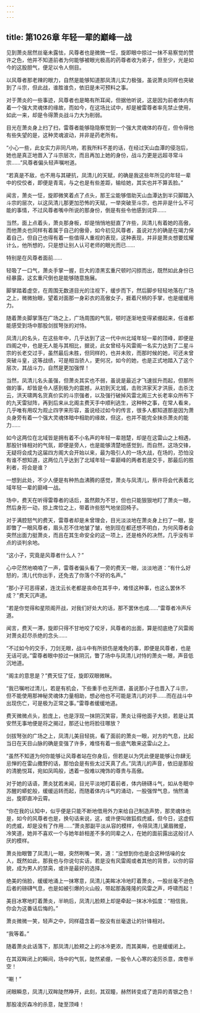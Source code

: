 ```yaml
---
---
---
```

title: 第1026章 年轻一辈的巅峰一战
---



见到萧炎居然丝毫未露怯，风尊者也是微微一怔，旋即眼中掠过一抹不易察觉的赞许之色，他并不知道前者为何能够被眼光极高的药尊者收为弟子，但至少，光是如今的这股胆气，便足以令人侧目。

以风尊者那老辣的眼力，自然是能够知道那凤清儿实力极强，虽说萧炎同样也突破到了斗宗，但此战，谁胜谁负，依旧是未可预料之事。

对于萧炎的一些事迹，风尊者也是略有所耳闻，但据他听说，这是因为前者体内有着一个强大灵魂体的缘故，而如今，在这场比试中，却是被雷尊者率先禁止使用，如此一来，却是令得萧炎战斗力大为削弱。

目光在萧炎身上扫了扫，雷尊者能够隐隐察觉到一个强大灵魂体的存在，但令得他有些失望的是，这种灵魂波动，并非是药老所有。

“小心一些，此女实力非同凡响，若我所料不差的话，在经过天山血潭的侵泡后，她也是真正地晋入了斗宗层次，而且再加上她的身份，战斗力更是远超寻常斗宗……”风尊者偏头轻声嘱咐道。

“若真是不敌，也不用与其硬抗，凤清儿的天赋，的确是我这些年所见的年轻一辈中的佼佼者，即便是青鸾，与之也是有些差距，输给她，其实也并不算丢脸。”

闻言，萧炎一怔，旋即微笑着点了点头，那王尘能够借助天山血潭达到半只脚踏入斗宗的层次，以这凤清儿那更加恐怖的天赋，一举突破至斗宗，也并非是什么不可能的事情，不过风尊者嘴中所说的那身份，倒是有些令他感到诧异……

当然，面上点着头，萧炎那身板，却是悄悄地挺直了许些，凤清儿有着她的高傲，而他萧炎也同样有着属于自己的傲骨，如今初见风尊者，虽说对方的确是在竭力保着自己，但自己也得有着一些值得人重视的表现，这种表现，并非是萧炎想要炫耀计么，他所想的，只是想让别人认可老师的眼光而已……

特别是在风尊者面前……

轻吸了一口气，萧炎手掌一握，巨大的漆黑玄重尺顿时闪掠而出，既然如此身份已经暴露，这玄重尺倒也是能够随意施展。

脚掌踏着虚空，在周围无数道目光的注视下，缓步而下，然后脚步轻轻地落在广场之上，微微抬眼，望着对面那一身彩衣的高傲女子，捱着尺柄的手掌，也是缓缓用力。

随着萧炎脚掌落在广场之上，广场周围的气氛，顿时逐渐地变得紧绷起来，任谁都能感受到场中那股剑拔弩张的对恃。

凤清儿的名头，在这些年中，几乎达到了这一代中州北域年轻一辈的顶峰，即便是四阁之中，也是无人能与其相比，据说，此女曾经与风雷阁一名实力达到了二星斗宗的长老交过手，虽然最后未胜，但同样的，也并未败，而那时候的她，可还未曾突破斗皇，这等战绩，可是相当骄人，更何况，如今的她，也是正式地踏入了这个层次，其战斗力，自然是更加强悍！

当然，凤清儿名头虽强，但萧炎其实也不弱，虽说是最近才飞速拔升而起，但那所做的事，却皆是令人感到极为的震撼，从初到天北城，击败洪家天才洪辰，击杀沈云，洪天啸两名货真价实的斗宗强者，以及强行破掉风雷北阁三大长老率众所布下的九天雷狱阵，再到后来从北阁主费天手中顺利逃生，这种种之事，在常人看来，几乎唯有用叹为观止四字来形容，虽说经过如今的传言，很多人都知道那是因为萧炎身旁有着一个强大灵魂体暗中相助的缘故，但这，也并不能完全抹杀萧炎的能力……

如今这两位在北域皆是拥有着不小名声的年轻一辈翘楚，却是在这雷山之上相遇，那股针锋相对的气氛，即便是旁人，也是能够清楚地感觉到，而自然，这场交锋，无疑将会成为这届四方阁大会开始以来，最为吸引人的一场大战，在场的，恐怕没有谁不想知道，这两位几乎达到了北域年轻一辈巅峰的两者若是交手，那最后的胜利者，将会是谁？

一想到此处，不少人便是有种热血沸腾的感觉，萧炎与凤清儿，蔡许将会代表着北域年轻一辈的巅峰一战。

场中，费天在听得雷尊者的话后，虽然颇为不甘，但也只能狠狠地盯了萧炎一眼，然后身形一动，掠上席位之上，带着许些怒气地坐回椅子。

对于满腔怒气的费天，雷尊者却是未曾理会，目光淡淡地在萧炎身上扫了一眼，旋即瞥了一眼风尊者，眉头忍不住地皱了皱，他到现在都还想不明白，为何风尊者会突然出面力挺萧炎，而且在其生命安全的这一项上，还是格外的决然，几乎没有半点的谈判余地。

“这小子，究竟是风尊者什么人？”

心中茫然地喃喃了一声，雷尊者偏头看了一旁的费天一眼，淡淡地道：“有什么好怒的，清儿代你出手，还免去了你落个不好的名声。”

“那小子可恶得紧，连沈云长老都是丧命在其手中，难怪这种事，也这么罢休不成？”费天沉声道。

“若是你觉得和星陨阁开战，对我们好处大的话，那不罢休也成……”雷尊者冷声斥道。

闻言，费天一滞，旋即只得不甘地咬了咬牙，风尊者的出面，算是彻底绝了风雷阁对萧炎赶尽杀绝的念头……

“不过如今的交手，刀剑无眼，战斗中有所损伤是难免的事，即便是风尊者，也是无话可说。”雷尊者眼中掠过一抹阴沉，瞥了场中与凤清儿对恃的萧炎一眼，声音低沉地道。

“阁主的意思是？”费天怔了怔，旋即双眼微眯。

“我已嘱咐过清儿，若是有机会，下些重手也无所谓，虽说那小子也晋入了斗宗，但不能使用那神秘灵魂体力量相助，想必他也不可能是清儿的对手……而在战斗中出现伤亡，可是极为正常之事。”雷尊者缓缓地道。

费天微微点头，脸庞上，也是浮现一抹阴沉笑容，萧炎让得他面子大损，若是让其安然无事地便是将之揭过，那还让他将脸往哪放？

剑拔弩张的广场之上，凤清儿美目轻挑，看了面前的萧炎一眼，对方的气息，比起当日在天目山脉的确是变强了许多，难怪有着一些底气敢来这雷山之上。

“虽然不知道为何你能够让风尊者站在你身后，但若是以为凭此便是能够让你肆无忌惮的在雷山撒野的话，那怕会是有些太过天真了点。”凤清儿的声音，依旧是那般的清脆悦耳，宛如凤鸣般，透着一股难以掩饰的尊贵与高傲。

对于她的话语，萧炎犹若未闻，目光平淡地盯着前者，体内磅礴斗气，如从冬眠中苏醒的蟒蛇般，缓缓运转而起，而随着体内斗气的涌动，一股强悍气息，悄然涌出，旋即直冲云霄。

“你在我的认知中，似乎便是只能不断地借用外力来给自己制造声势，那灵魂体也是，如今的风尊者也是，换句话来说，这，或许便叫做狐假虎威，但今日，这虚假的虎威，却是没有了作用……”萧炎那副平淡从容的模样，令得凤清儿黛眉微蹙，冷笑道，她并不喜欢一个与她年龄相差不多的同辈之人，在她的面前露出这般讨人厌的模样。

萧炎抬眼瞥了凤清儿一眼，突然咧嘴一笑，道：“没想到你也是会这种恬噪的女人，既然如此，那我也与你说句实话，若是没有风雷阁或者其他的背景，以你的容貌，成为男人的禁脔，或许是最好的选择。

绝美的俏脸，缓缓地涌上一抹寒意，凤清儿美眸冰冷地盯着萧炎，一股丝毫不逊色后者的磅礴气息，也是如被引爆的火山般，带起那轰隆隆的风雷之声，呼啸而起！

美目冰寒地盯着萧炎，半晌后，凤清儿脸颊上却是牵起一抹冰冷弧度：“相信我，你会为这番话后悔的。”

萧炎微微一笑，轻声之中，同样蕴含着一股没有丝毫退让的针锋相对。

“我等着。”

随着萧炎此话落下，那凤清儿脸颊之上的冰冷更浓，而其美眸，也是缓缓闭上。

在其双眸闭上的瞬间，场中的气氛，陡然紧绷，一股令人心寒的凌厉杀意，席卷半空！

“唰！”

闭眼瞬息，凤清儿双眸陡然睁开，此刻，其双瞳，赫然转变成了诡异的青银之色！

那股凌厉森冷的杀意，陡至顶峰！